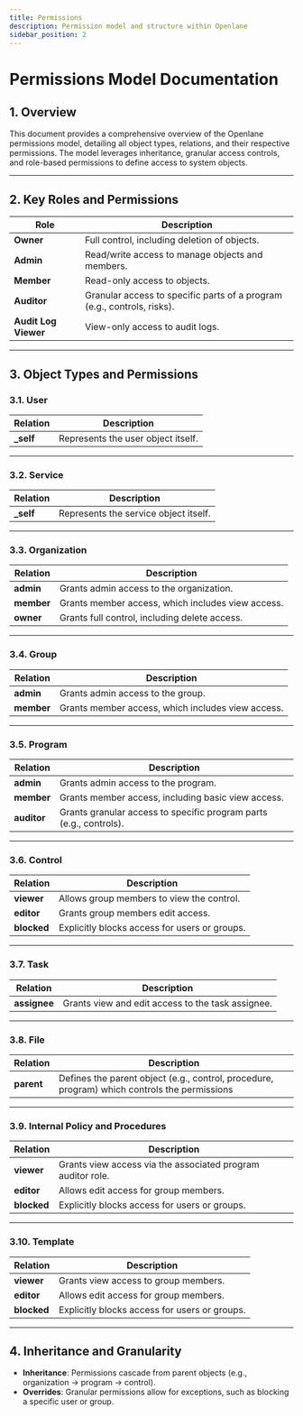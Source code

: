 ```yaml
---
title: Permissions
description: Permission model and structure within Openlane
sidebar_position: 2
---
```



# Permissions Model Documentation

## 1. Overview
This document provides a comprehensive overview of the Openlane permissions model, detailing all object types, relations, and their respective permissions.
The model leverages inheritance, granular access controls, and role-based permissions to define access to system objects.

---

## 2. Key Roles and Permissions

| Role                   | Description                                                                 |
|------------------------|-----------------------------------------------------------------------------|
| **Owner**              | Full control, including deletion of objects.                              |
| **Admin**              | Read/write access to manage objects and members.                          |
| **Member**             | Read-only access to objects.                                              |
| **Auditor**            | Granular access to specific parts of a program (e.g., controls, risks).   |
| **Audit Log Viewer**   | View-only access to audit logs.                                            |

---

## 3. Object Types and Permissions

### 3.1. **User**
| Relation         | Description                                        |
|------------------|----------------------------------------------------|
| **_self**        | Represents the user object itself.                |

---

### 3.2. **Service**
| Relation         | Description                                        |
|------------------|----------------------------------------------------|
| **_self**        | Represents the service object itself.             |

---

### 3.3. **Organization**
| Relation            | Description                                                                 |
|---------------------|-----------------------------------------------------------------------------|
| **admin**           | Grants admin access to the organization.                                   |
| **member**          | Grants member access, which includes view access.                         |
| **owner**           | Grants full control, including delete access.                             |

---

### 3.4. **Group**
| Relation         | Description                                                                |
|------------------|----------------------------------------------------------------------------|
| **admin**        | Grants admin access to the group.                                         |
| **member**       | Grants member access, which includes view access.                        |

---

### 3.5. **Program**
| Relation         | Description                                                                |
|------------------|----------------------------------------------------------------------------|
| **admin**        | Grants admin access to the program.                                       |
| **member**       | Grants member access, including basic view access.                       |
| **auditor**      | Grants granular access to specific program parts (e.g., controls).       |

---

### 3.6. **Control**
| Relation         | Description                                                                |
|------------------|----------------------------------------------------------------------------|
| **viewer**       | Allows group members to view the control.                                 |
| **editor**       | Grants group members edit access.                                         |
| **blocked**      | Explicitly blocks access for users or groups.                            |

---

### 3.7. **Task**
| Relation         | Description                                                                |
|------------------|----------------------------------------------------------------------------|
| **assignee**     | Grants view and edit access to the task assignee.                        |

---

### 3.8. **File**
| Relation         | Description                                                                |
|------------------|----------------------------------------------------------------------------|
| **parent**       | Defines the parent object (e.g., control, procedure, program) which controls the permissions        |

---

### 3.9. **Internal Policy and Procedures**
| Relation         | Description                                                                |
|------------------|----------------------------------------------------------------------------|
| **viewer**       | Grants view access via the associated program auditor role.               |
| **editor**       | Allows edit access for group members.                                     |
| **blocked**      | Explicitly blocks access for users or groups.                            |

---

### 3.10. **Template**
| Relation         | Description                                                                |
|------------------|----------------------------------------------------------------------------|
| **viewer**       | Grants view access to group members.                                      |
| **editor**       | Allows edit access for group members.                                     |
| **blocked**      | Explicitly blocks access for users or groups.                            |

---

## 4. Inheritance and Granularity

- **Inheritance**: Permissions cascade from parent objects (e.g., organization → program → control).
- **Overrides**: Granular permissions allow for exceptions, such as blocking a specific user or group.

